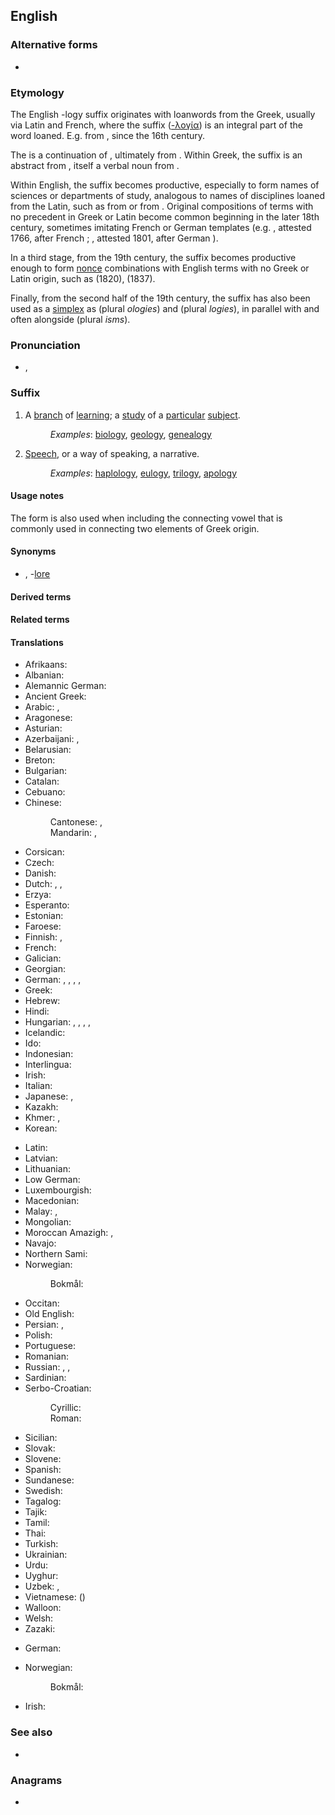 {{also|logy}}
==English==
{{wikipedia}}

===Alternative forms===
* {{l|en|-ology}}

===Etymology===
{{root|en|ine-pro|*leǵ-}}
The English -logy suffix originates with loanwords from the Greek, usually via Latin and French, where the suffix ([[-λογία]]) is an integral part of the word loaned. E.g. {{m|en|astrology}} from {{m|la|astrologia}}, since the 16th century.

The {{der|en|fr|-logie}} is a continuation of {{der|en|la|-logia}}, ultimately from {{der|en|grc|-λογία}}. Within Greek, the suffix is an {{m|grc|-ία}} abstract from {{m|grc|λόγος|t=account, explanation, narrative}}, itself a verbal noun from {{m|grc|λέγω|t=I [[say]], [[speak]], [[converse]], tell a story}}.

Within English, the suffix becomes productive, especially to form names of sciences or departments of study, analogous to names of disciplines loaned from the Latin, such as {{m|en|astrology}} from {{m|la|astrologia}} or {{m|en|geology}} from {{m|la|geologia}}. Original compositions of terms with no precedent in Greek or Latin become common beginning in the later 18th century, sometimes imitating French or German templates (e.g. {{m|en|insectology}}, attested 1766, after French {{m|fr|insectologie}}; {{m|en|terminology}}, attested 1801, after German {{m|de|Terminologie}}).

In a third stage, from the 19th century, the suffix becomes productive enough to form [[nonce]] combinations with English terms with no Greek or Latin origin, such as {{m|en|undergroundology}} (1820), {{m|en|hatology}} (1837).

Finally, from the second half of the 19th century, the suffix has also been used as a [[simplex]] as {{m|en|ology}} (plural ''ologies'') and {{m|en|logy}} (plural ''logies''), in parallel with and often alongside {{m|en|ism}} (plural ''isms'').

===Pronunciation===
* {{enPR|ləjē}}, {{IPA|en|/ləd͡ʒi/}}

===Suffix===
{{en-suffix}}

# A [[branch]] of [[learning]]; a [[study]] of a [[particular]] [[subject]].
#: ''Examples'': [[biology]], [[geology]], [[genealogy]]
# [[Speech]], or a way of speaking, a narrative.
#: ''Examples'': [[haplology]], [[eulogy]], [[trilogy]], [[apology]]

====Usage notes====
The form {{m|en|-ology}} is also used when including the connecting vowel {{m|en|-o-}} that is commonly used in connecting two elements of Greek origin.

====Synonyms====
* {{sense|branch of learning}} {{l|en|-ics}}, -[[lore]]

====Derived terms====
{{suffixsee|en}}
{{der4|en
|acarology
|acridology
|actinobiology
|actinology
|addictology
|adenology
|aerobiology
|aerogeology
|aerology
|aeropalynology
|aesthesiophysiology
|aetiology
|agnatology
|agnoiology
|agnotology
|agrobiology
|agrobiotechnology
|agroecology
|agrohydrology
|agrology
|agrostology
|aitiology
|alcohology
|alethiology
|alethology
|algesiology
|algology
|allergology
|amphibiology
|anaesthesiology
|anaplastology
|andrology
|anesthesiology
|angelology
|angiocardiology
|angiology
|angiopathology
|anthropobiology
|anthropology
|anthrozoology
|aphasiology
|apidology
|apiology
|arachnology
|arbovirology
|archaeology
|archaeomalacology
|archaeozoology
|archeology
|archeomalacology
|archeozoology
|arcology
|areology
|aretalogy
|arteriology
|arthrology
|arthropodology
|Assyriology
|assyriology
|asteroseismology
|astrobiology
|astrogeology
|astrology
|astroseismology
|astrotheology
|atmology
|atomology
|audiology
|autecology
|auxology
|axiology
|bacteriology
|balneology
|baraminology
|benthology
|bioarchaeology
|biocenology
|bioclimatology
|biocoenology
|bioecology
|biology
|biometeorology
|biomusicology
|biomythology
|biopharmacology
|biophysiology
|biopsychology
|biosociology
|biotechnology
|biotoxicology
|boxology
|brachylogy
|bromatology
|bronchoesophagology
|bronchooesophagology
|bronchology
|brontology
|brontotheology
|bryology
|bryotechnology
|bryozoology
|Buddhology
|cacology
|campanology
|arcinology
|cardioangiology
|cardiology
|cardiovasology
|cariology
|carphology
|carpology
|cecidiology
|cecidology
|cereology
|cetology
|characterology
|cheirology
|chelonology
|chemoecology
|chirology
|choreology
|chorology
|chresmology
|Christology
|chorology
|chronobiology
|chronology
|chronopharmacology
|cirripedology
|climatology
|codicology
|codology
|cohomology
|coleopterology
|coloproctology
|comitology
|communicology
|communioecclesiology
|communio-ecclesiology
|conchology
|coniology
|contactology
|coprology
|cosmetology
|cosmobiology
|cosmochronology
|cosmogeology
|cosmology
|cosmotheology
|craniology
|criminology
|criteriology
|crustaceology
|cryobiology
|cryology
|cryotechnology
|cryptology
|cryptozoology
|culturology
|cynology
|cytohistology
|cytology
|cytomorphology
|cytopathology
|cytophysiology
|dactylology
|decalogy
|deltiology
|demonology
|dendroarchaeology
|dendroarcheology
|dendrochronology
|dendroclimatology
|dendrology
|deontology
|dermatology
|dermatopathology
|dermatovenerology
|desmology
|diabetology
|dialectology
|dianoiology
|diatomology
|dietology
|dipterology
|dittology
|docimology
|dosology
|doxology
|dracology
|draconology
|dracontology
|dramatology
|dysteleology
|ecclesiology
|eccrinology
|echinodermology
|echocardiology
|ecoclimatology
|ecohydrology
|ecology
|ecomorphology
|ecopedology
|ecophysiology
|ecopsychology
|ecotechnology
|ecotoxicology
|ecotrophology
|edaphology
|Egyptology
|egyptology
|eidology
|electropathology
|electrophysiology
|electrotechnology
|embryology
|emetology
|encephalology
|endocrinology
|endodontology
|endourology
|enigmatology
|enology
|enterology
|entomology
|environtology
|enzymology
|epeirology
|epidemiology
|epidemology
|epileptology
|epiphytology
|epistemology
|epizootiology
|escapology
|eschatology
|esophagology
|Esperantology
|esthesiophysiology
|ethicotheology
|ethnoarchaeology
|ethnoarcheology
|ethnoecology
|ethnology
|ethnomethodology
|ethnomusicology
|ethnoorganology
|ethno-organology
|ethnopharmacology
|ethnopsychology
|ethology
|etiology
|Etruscology
|etymology
|exobiology
|exogeology
|exomorphology
|fetology
|fornicology
|futurology
|Francology
|galactology
|garbageology
|garbology
|gastrology
|gastroenterology
|gelotology
|gemellology
|geminology
|gemmology
|gemology
|genealogy
|genecology
|geoarchaeology
|geoarcheology
|geobiology
|geochronology
|geocryology
|geoecology
|geohydrology
|geology
|geomicrobiology
|geomorphology
|geopathology
|geopedology
|geotechnology
|geratology
|gerodontology
|gerontology
|glaciology
|glossology
|glottochronology
|glottology
|glycobiology
|gnathology
|gnoseology
|graminology
|grammatology
|graphology
|gynaecology
|gynecology
|hagiology
|haematology
|haematopathology
|haemostaseology
|hamartiology
|hamartology
|haplology
|helcology
|heliology
|helioseismology
|helminthology
|hematology
|hematopathology
|hemostaseology
|henology
|hepatogastroenterology
|hepato-gastroenterology
|hepatology
|heptalogy
|herbology
|heresiology
|herpetology
|heterology
|heteropterology
|hexalogy
|hippology
|histology
|histomorphology
|histopathology
|historiology
|histotechnology
|Hittitology
|hodology
|holomorphology
|hominology
|homoiology
|homology
|horology
|humorology
|hydrobiology
|hydroecology
|hydrogeology
|hydrology
|hydrometeorology
|hydromicrobiology
|hydromorphology
|hymenopterology
|hymnology
|hypnology
|iatroastrology
|iatrotheology
|ichnology
|ichthyology
|ichthyotheology
|iconology
|ideology
|imageology
|imagology
|imamology
|immunobiology
|immunocytology
|immunodermatology
|immunohaematology
|immunohematology
|immunohistology
|immunology
|immunopathology
|implantology
|Indology
|infectiology
|infology
|insectology
|Iranology
|irenology
|iridology
|Islamology
|Japanology
|Judeology
|kairology
|karstology
|karyology
|karyomorphology
|Kibology
|kidology
|killology
|kinesiology
|kinology
|knobology
|Kremlinology
|krenology
|Kurdology
|kymatology
|laryngology
|lepidopterology
|lexicology
|lichenology
|limnozoology
|limnology
|lipidology
|lithology
|lithotheology
|ludology
|lymphology
|malacology
|malacozoology
|maledictology
|mammalogy
|Mariology
|martyrology
|mediology
|meiobenthology
|melissopalynology
|melittology
|melittotheology
|melitto-theology
|menology
|mereology
|mereotopology
|mesology
|messianology
|metabiology
|metaphorology
|metapsychology
|meteorology
|meteoropathology
|methodology
|metrology
|microarchaeology
|microarcheology
|microbiology
|microclimatology
|microhistology
|micrology
|micrometeorology
|micromorphology
|micropalaeontology
|micropaleontology
|micropathology
|microtechnology
|mineralogy
|misology
|missiology
|mixology
|molinology
|monadology
|morology
|morphology
|morphophonology
|museology
|musicology
|Mycenology
|mycetology
|mycology
|myology
|myriapodology
|myrmecology
|mythology
|nanobiotechnology
|nanotechnology
|narcology
|narratology
|necrology
|nematology
|neology
|neonatology
|nephology
|nephrology
|neuroanthropology
|neurobiology
|neurocytology
|neuroendocrinology
|neuroethology
|neurogastroenterology
|neurohistology
|neuroimmunology
|neurology
|neuroophthalmology
|neuro-ophthalmology
|neurootology
|neuropathology
|neuropathophysiology
|neuropharmacology
|neurophenomenology
|neurophysiology
|neuropsychology
|neuropsychopharmacology
|neuroradiology
|neurotechnology
|nidology
|nomology
|noology
|nosology
|nostology
|numerology
|obesitology
|oceanology
|odonatology
|odontology
|odontostomatology
|odorology
|oenology
|oesophagology
|oikology
|omphalology
|oncohaematology
|oncohematology
|oncology
|oneirology
|onology
|onomasiology
|onomatology
|ontology
|ontopsychology
|ontotheology
|oology
|ophiology
|ophthalmology
|optotechnology
|orchidology
|organology
|ornithology
|orology
|orthokeratology
|orthology
|orthopterology
|osmology
|osteoarchaeology
|osteoarcheology
|osteoimmunology
|osteology
|otolaryngology
|otology
|otorhinolaryngology
|ovology
|paedodontology
|paedology
|pædology
|paidology
|palaeanthropology
|palæanthropology
|palaeoanthropology
|palaeobiology
|palaeoclimatology
|palaeoecology
|palaeoecophysiology
|palaeoentomology
|palaeohistology
|palaeohydrology
|palaeoichnology
|palaeoichthyology
|palaeolimnology
|palaeomorphology
|palaeontology
|palaeoosteology
|palaeoparasitology
|palaeopathology
|palaeopedology
|palaeophysiology
|palaeophytology
|palaeornithology
|palaeoserology
|palaeovirology
|palaeozoology
|paleoanthropology
|paleobiology
|paleoclimatology
|paleoecology
|paleoecophysiology
|paleoentomology
|paleohistology
|paleohydrology
|paleoichnology
|paleoichthyology
|paleolimnology
|paleomorphology
|paleontology
|paleoosteology
|paleoparasitology
|paleopathology
|paleopedology
|paleophysiology
|paleophytology
|paleornithology
|paleoserology
|paleovirology
|paleozoology
|palynology
|papyrology
|parachronology
|paralogy
|parapsychology
|parasitology
|paremiology
|parodontology
|pathobiology
|pathohistology
|pathology
|pathophysiology
|pathopsychology
|patrology
|pedobiology
|pedodontology
|pedology
|penology
|pentalogy
|perinatology
|periodontology
|pestology
|petinotheology
|petino-theology
|petrifactology
|petrology
|pharmacology
|pharyngology
|phenology
|phenomenology
|philology
|phlebology
|phonology
|photobiology
|photogeology
|photology
|phraseology
|phrenology
|phthisiology
|phycology
|phyllobiology
|physicotheology
|physico-theology
|physiology
|physiopathology
|phytobalneology
|phytoecology
|phytology
|phytomorphology
|phytonematology
|phytopalaeontology
|phytopaleontology
|phytopathology
|phytopharmacology
|phytophysiology
|phytosociology
|phytotechnology
|phytotheology
|phyto-theology
|pigeonology
|piphilology
|pisteology
|planetology
|planktology
|plumology
|pneumatology
|pneumology
|pneumonology
|podology
|poenology
|poetology
|politology
|polyetiology
|pomology
|ponerology
|posology
|potamology
|praxeology
|primatology
|proctology
|projectiology
|prophetology
|protistology
|protology
|protozoology
|psephology
|pseudoetymology
|pseudo-etymology
|psychobiology
|psychodermatology
|psychoendoneuroimmunology
|psychooncology
|psycho-oncology
|psychology
|psychoneuroendocrinoimmunology
|psychoneuroendocrinology
|psychoneuroimmunology
|psychopathology
|psychopharmacology
|psychophysiology
|psychotraumatology
|pteridology
|pulmology
|pulmonology
|pyramidology
|pyrology
|pyrotheology
|pyro-theology
|quadrilogy
|raciology
|radiobiology
|radioecology
|radiology
|radiooncology
|radiopathology
|radiopharmacology
|rastrology
|reflexology
|reptiliology
|rheology
|rheumatology
|rhinolaryngology
|rhinology
|rhodology
|rhythmology
|roentgenology
|runology
|sacramentology
|sarcology
|scatology
|scenology
|sclerochronology

|Scientology
|sedimentology
|seismology
|selenology
|semasiology
|sematology
|semiology
|senology
|seroepidemiology
|serology
|serpentology
|sexology
|Sinology
|sinology
|sitiology
|skeletochronology
|sociology
|sociobiology
|somatology
|somnology
|sophiology
|sophrology
|soteriology
|Sovietology
|spasmologyy
|speleology
|splanchnology
|spongiology
|sporalogy
|staurology
|stemmatology
|stomatology
|storiology
|strabismology
|strabology
|strigiology
|stromatology
|sucrology
|suggestology
|suicidology
|Sumerology
|symbology
|symptomatology
|symptomology
|syndesmology
|syndromatology
|synecology
|syphilology
|syzygiology
|tautology
|technology
|tegestology
|teleology
|teleradiology
|teratology
|terminology
|testamentology
|tetralogy
|teuthology
|thanatology
|thaumatology
|theology
|theriogenology
|theriology
|thermatology
|thermology
|Thracology
|thremmatology
|Tibetology
|tidology
|timology
|tocology
|tokology
|tonology
|topology
|toxicology
|transfusiology
|translatology
|transplantology
|trassology
|traumatology
|traumatopsychology
|tribology
|trichology
|trichopterology
|trilogy
|tropology
|trophology
|Turcology
|Turkology
|typology
|ufology
|urogynaecology
|urogynecology
|urology
|urooncology
|uro-oncology
|uroradiology
|vaccinology
|venereology
|venology
|vermeology
|vexillology
|victimology
|vinylogy
|virology
|vitaminology
|Volapükology
|volcanology
|vulcanology
|xenobiology
|xenology
|xylology
|zooarchaeology
|zooarcheology
|zooecology
|zoology
|zoomorphology
|zoopalaeontology
|zoopaleontology
|zoosociology
|zumology
|zymology
|zymotechnology
}}

{{der4|en|title=Derived terms pertaining to speech, or a way of speaking, a narrative
|analogy
|apology
|dilogy
|duology
|eulogy
|haplology
|hexalogy
|quadrilogy
|tetralogy
|trilogy
}}

====Related terms====
{{rel4|en
|-logic
|-logical
|-logist
|ology
}}

====Translations====
{{trans-top|branch of learning}}
* Afrikaans: {{t|af|-logië}}
* Albanian: {{t|sq|-logjia}}
* Alemannic German: {{t|gsw|-logie|f}}
* Ancient Greek: {{t|grc|-λογία|f}}
* Arabic: {{t|ar|لوجيا|f|alt=ـلُوجِيَا}}, {{t+|ar|علم|m|alt=عِلْم اَلـ}}
* Aragonese: {{t|an|-lochía|f}}
* Asturian: {{t|ast|-loxía|f}}
* Azerbaijani: {{t|az|-şünaslıq}}, {{t|az|-logiya}}
* Belarusian: {{t|be|-ло́гія|f}}
* Breton: {{t|br|-loji|f}}
* Bulgarian: {{t|bg|-ло́гия|f}}
* Catalan: {{t+|ca|-logia|f}}
* Cebuano: {{t|ceb|-lohia}}
* Chinese:
*: Cantonese: {{t+|yue|學}}, {{t|yue|学|tr=haak}}
*: Mandarin: {{t+|cmn|學}}, {{t+|cmn|学|tr=xué}}
* Corsican: {{t|co|-lugia|f}}
* Czech: {{t|cs|-logie|f}}
* Danish: {{t+|da|-logi|c}}
* Dutch: {{t+|nl|-logie|f}}, {{t|nl|-kunde}}, {{t|nl|-leer}}
* Erzya: {{t|myv|-тона}}
* Esperanto: {{t|eo|-logio}}
* Estonian: {{t|et|-loogia}}
* Faroese: {{t|fo|-frøði|f}}
* Finnish: {{t+|fi|-logia}}, {{t+|fi|oppi|alt=-oppi}}
* French: {{t+|fr|-logie|f}}
* Galician: {{t+|gl|-loxía|f}}
* Georgian: {{t+|ka|-ლოგია}}
* German: {{t+|de|-kunde|f}}, {{t+|de|Lehre|f|alt=-lehre}}, {{t+|de|Wissenschaft|f|alt=-wissenschaft}}, {{t+|de|-logie|f}}, {{t+|de|-ik|f}}
* Greek: {{t+|el|-λογία|f}}
* Hebrew: {{t+|he|־לוגיה|tr=-logya}}
* Hindi: {{t+|hi|ज्ञान|m|alt=-ज्ञान}}
* Hungarian: {{t|hu|-lógia}}, {{t|hu|-ászat}}, {{t|hu|-észet}}, {{t+|hu|tan|alt=-tan}}, {{t+|hu|tudomány|alt=-tudomány}}
* Icelandic: {{t|is|-fræði}}
* Ido: {{t|io|-logio}}
* Indonesian: {{t|id|-logi}}
* Interlingua: {{t|ia|-logia}}
* Irish: {{t|ga|eolaíocht|f}}
* Italian: {{t+|it|-logia|f}}
* Japanese: {{t+|ja|学|tr=-がく, -gaku}}, {{t|ja|ロジー|tr=-rojī|alt=-ロジー}} {{qualifier|with non-Japanese words}}
* Kazakh: {{t|kk|-тану}}
* Khmer: {{t+|km|វិទ្យា|alt=-វិទ្យា}}, {{t|km|សាស្ត្រ|alt=-សាស្ត្រ}}
* Korean: {{t+|ko|학(學)}}
{{trans-mid}}
* Latin: {{t|la|-logia|f}}
* Latvian: {{t|lv|-logija|f}}
* Lithuanian: {{t|lt|-logija|f}}
* Low German: {{t|nds|-logie|f}}
* Luxembourgish: {{t|lb|-logie|f}}
* Macedonian: {{t|mk|-логија|f}}
* Malay: {{t+|ms|-logi}}, {{t|ms|kaji}}
* Mongolian: {{t+|mn|зүй}}
* Moroccan Amazigh: {{t|zgh|ⵜⴰⵙⵏ-}}, {{t|zgh|ⵜⵓⵙⵏ-}}
* Navajo: {{t|nv|naalkaah}}
* Northern Sami: {{t|se|-logiija}}
* Norwegian:
*: Bokmål: {{t+|nb|-logi}}
* Occitan: {{t|oc|-logia|f}}
* Old English: {{t|ang|-cræft|m}}
* Persian: {{t+|fa|شناسی|tr=-šenâsi}}, {{t|fa|لوژی|tr=-loži|alt=ـلوژی}}
* Polish: {{t+|pl|-logia|f}}
* Portuguese: {{t+|pt|-logia|f}}
* Romanian: {{t|ro|-logie|f}}
* Russian: {{t+|ru|-ло́гия|f}}, {{t+|ru|ведение|n|alt=-ве́дение}}, {{t+|ru|знание|n|alt=-зна́ние}}
* Sardinian: {{t|sc|-logia|f}}
* Serbo-Croatian:
*: Cyrillic: {{t|sh|-ло̀гија|f}}
*: Roman: {{t|sh|-lògija|f}}
* Sicilian: {{t+|scn|-luggìa|f}}
* Slovak: {{t|sk|-lógia|f}}
* Slovene: {{t|sl|-logija|f}}
* Spanish: {{t+|es|-logía|f}}
* Sundanese: {{t|su|-logi}}
* Swedish: {{t+|sv|-logi|c}}
* Tagalog: {{t|tl|-lohia}}
* Tajik: {{t|tg|-шиносӣ}}
* Tamil: {{t|ta|-இயல்}}
* Thai: {{t+|th|วิทยา|alt=-วิทยา|tr=-wíttáyaa}}
* Turkish: {{t+|tr|-loji}}
* Ukrainian: {{t|uk|-ло́гія|f}}
* Urdu: {{t|ur|یات|tr=-iyāt}}
* Uyghur: {{t|ug|ـشۇناسلىق}}
* Uzbek: {{t|uz|-shunoslik}}, {{t|uz|-logiya}}
* Vietnamese: {{t+|vi|học}} ({{t+|vi|學}})
* Walloon: {{t+|wa|-lodjeye|f}}
* Welsh: {{t|cy|-leg}}
* Zazaki: {{t|zza|-loci|f}}
{{trans-bottom}}

{{trans-top|speech}}
* German: {{t|de|-teiler|m}} {{qualifier|set of works}}
{{trans-mid}}
* Norwegian:
*: Bokmål: {{t+|nb|-logi}}
{{trans-bottom}}

{{checktrans-top}}
* Irish: {{t-check|ga|-lógacht|f}}
{{trans-mid}}
{{trans-bottom}}

===See also===
* {{l|en|-nomy}}

===Anagrams===
* {{anagrams|en|a=gloy|Goly}}